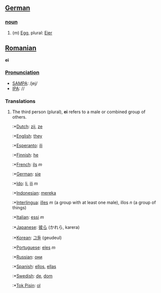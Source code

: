 ==[[German]]==
===[[noun]]===

# (''m'') [[Egg]], plural: [[Eier]]

==[[Romanian]]==
'''ei'''

===[[Pronunciation]]===
*[[w:SAMPA|SAMPA]]: /jej/
*[[w:IPA|IPA]]: //

===Translations===
# The third person (plural), '''ei''' refers to a male or combined group of others.
#:*[[Dutch]]: [[zij]], [[ze]]
#:*[[English]]: [[they]]
#:*[[Esperanto]]: [[ili]]
#:*[[Finnish]]: [[he]]
#:*[[French]]: [[ils]] ''m''
#:*[[German]]: [[sie]]
#:*[[Ido]]: [[li]], [[ili]] ''m''
#:*[[Indonesian]]: [[mereka]]
#:*[[Interlingua]]: [[illes]] ''m'' (a group with at least one male), illos ''n'' (a group of things)
#:*[[Italian]]: [[essi]] ''m''
#:*[[Japanese]]: [[彼ら]] (かれら, karera)
#:*[[Korean]]: [[그들]] (geudeul)
#:*[[Portuguese]]: [[eles]] ''m''
#:*[[Russian]]: [[они]]
#:*[[Spanish]]: [[ellos]], [[ellas]]
#:*[[Swedish]]: [[de]], [[dom]]
#:*[[Tok Pisin]]: [[ol]]